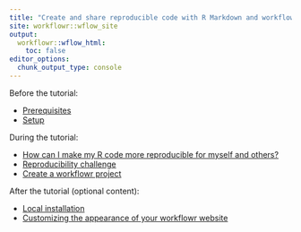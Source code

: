 ```yaml
---
title: "Create and share reproducible code with R Markdown and workflowr"
site: workflowr::wflow_site
output:
  workflowr::wflow_html:
    toc: false
editor_options:
  chunk_output_type: console
---
```


Before the tutorial:

* [Prerequisites](prerequisites.html)
* [Setup](setup.html)

During the tutorial:

* [How can I make my R code more reproducible for myself and others?](reproducibility.html)
* [Reproducibility challenge](challenge.html)
* [Create a workflowr project](workflowr.html)

After the tutorial (optional content):

* [Local installation](local.html)
* [Customizing the appearance of your workflowr website](customization.html)

